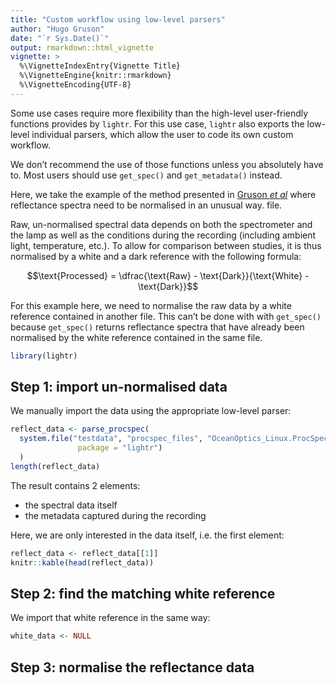 ```yaml
---
title: "Custom workflow using low-level parsers"
author: "Hugo Gruson"
date: "`r Sys.Date()`"
output: rmarkdown::html_vignette
vignette: >
  %\VignetteIndexEntry{Vignette Title}
  %\VignetteEngine{knitr::rmarkdown}
  %\VignetteEncoding{UTF-8}
---
```


Some use cases require more flexibility than the high-level user-friendly
functions provides by `lightr`. For this use case, `lightr` also exports the
low-level individual parsers, which allow the user to code its own custom
workflow.

We don't recommend the use of those functions unless you absolutely have to.
Most users should use `get_spec()` and `get_metadata()` instead.

Here, we take the example of the method presented in 
[Gruson *et al*](https://doi.org/10.1098/rsfs.2018.0049) where reflectance
spectra need to be normalised in an unusual way.
file. 

Raw, un-normalised spectral data depends on both the spectrometer and the lamp
as well as the conditions during the recording (including ambient light, 
temperature, etc.). To allow for comparison between studies, it is thus 
normalised  by a white and a dark reference with the following formula:

$$\text{Processed} = \dfrac{\text{Raw} - \text{Dark}}{\text{White} - \text{Dark}}$$

For this example here, we need to normalise the raw data by a white reference
contained in another file. This can't be done with with `get_spec()` because
`get_spec()` returns reflectance spectra that have already been normalised by
the white reference contained in the same file.

```r
library(lightr)
```

## Step 1: import un-normalised data

We manually import the data using the appropriate low-level parser:

```r
reflect_data <- parse_procspec(
  system.file("testdata", "procspec_files", "OceanOptics_Linux.ProcSpec",
               package = "lightr")
  )
length(reflect_data)
```

The result contains 2 elements:

  * the spectral data itself
  * the metadata captured during the recording
  
Here, we are only interested in the data itself, i.e. the first element:

```r
reflect_data <- reflect_data[[1]]
knitr::kable(head(reflect_data))
```

## Step 2: find the matching white reference

We import that white reference in the same way:

```r
white_data <- NULL
```

## Step 3: normalise the reflectance data

```r

```
